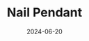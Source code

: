 ---
title: Nail Pendant 
date: '2024-06-20'
tags: ['Metalworking', 'Jewelry']
draft: false
layout: PostBanner
images: ['nail_pendant.jpg']
summary: I made a pendant resembling the Nail from Hollow Knight.
favorite: true
---
